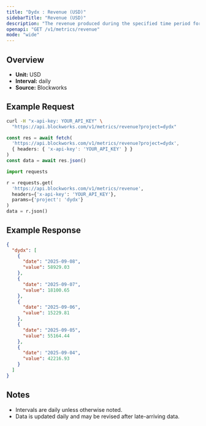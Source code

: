 ```yaml
---
title: "Dydx : Revenue (USD)"
sidebarTitle: "Revenue (USD)"
description: "The revenue produced during the specified time period for given project."
openapi: "GET /v1/metrics/revenue"
mode: "wide"
---
```


## Overview

- **Unit:** USD
- **Interval:** daily
- **Source:** Blockworks

## Example Request

<CodeGroup>

```bash cURL
curl -H "x-api-key: YOUR_API_KEY" \
  "https://api.blockworks.com/v1/metrics/revenue?project=dydx"
```

```typescript TypeScript
const res = await fetch(
  'https://api.blockworks.com/v1/metrics/revenue?project=dydx',
  { headers: { 'x-api-key': 'YOUR_API_KEY' } }
)
const data = await res.json()
```

```python Python
import requests

r = requests.get(
  'https://api.blockworks.com/v1/metrics/revenue',
  headers={'x-api-key': 'YOUR_API_KEY'},
  params={'project': 'dydx'}
)
data = r.json()
```

</CodeGroup>

## Example Response

```json
{
  "dydx": [
    {
      "date": "2025-09-08",
      "value": 58929.03
    },
    {
      "date": "2025-09-07",
      "value": 18100.65
    },
    {
      "date": "2025-09-06",
      "value": 15229.81
    },
    {
      "date": "2025-09-05",
      "value": 55164.44
    },
    {
      "date": "2025-09-04",
      "value": 42216.93
    }
  ]
}
```

## Notes
- Intervals are daily unless otherwise noted.
- Data is updated daily and may be revised after late-arriving data.
